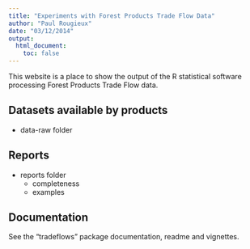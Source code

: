 ```yaml
---
title: "Experiments with Forest Products Trade Flow Data"
author: "Paul Rougieux"
date: "03/12/2014"
output: 
  html_document:
    toc: false    
---
```


This website is a place to show the output of the R statistical software processing Forest Products Trade Flow data.

## Datasets available by products
* data-raw folder

## Reports

* reports folder
    * completeness
    * examples

## Documentation
See the "tradeflows" package documentation, readme and vignettes. 
